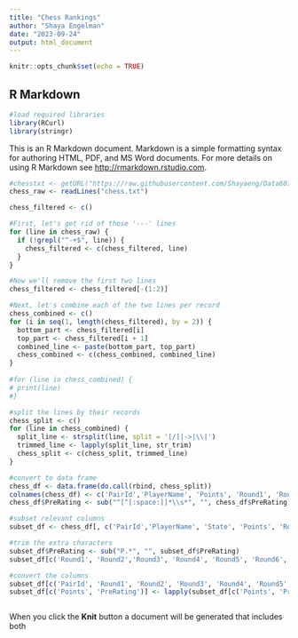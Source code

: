```yaml
---
title: "Chess Rankings"
author: "Shaya Engelman"
date: "2023-09-24"
output: html_document
---
```


```r
knitr::opts_chunk$set(echo = TRUE)
```

## R Markdown
```r
#load required libraries
library(RCurl)
library(stringr)

```


This is an R Markdown document. Markdown is a simple formatting syntax for authoring HTML, PDF, and MS Word documents. For more details on using R Markdown see <http://rmarkdown.rstudio.com>.
```r
#chesstxt <- getURL("https://raw.githubusercontent.com/Shayaeng/Data607/main/Project1/chess.txt")
chess_raw <- readLines("chess.txt")

chess_filtered <- c()

#First, let's get rid of those '---' lines
for (line in chess_raw) {
  if (!grepl("^-+$", line)) {
    chess_filtered <- c(chess_filtered, line)
  }
}

#Now we'll remove the first two lines
chess_filtered <- chess_filtered[-(1:2)]

#Next, let's combine each of the two lines per record
chess_combined <- c()
for (i in seq(1, length(chess_filtered), by = 2)) {
  bottom_part <- chess_filtered[i]
  top_part <- chess_filtered[i + 1]
  combined_line <- paste(bottom_part, top_part)
  chess_combined <- c(chess_combined, combined_line)
}
  
#for (line in chess_combined) {
# print(line)
#}

#split the lines by their records
chess_split <- c()
for (line in chess_combined) {
  split_line <- strsplit(line, split = '[/]|->|\\|')
  trimmed_line <- lapply(split_line, str_trim)
  chess_split <- c(chess_split, trimmed_line)
}

#convert to data frame
chess_df <- data.frame(do.call(rbind, chess_split))
colnames(chess_df) <- c('PairId','PlayerName', 'Points', 'Round1', 'Round2', 'Round3', 'Round4', 'Round5', 'Round6', 'Round7', 'State', 'ChessId', 'PreRating', 'PostRating', '?', 'Result1', 'Result2', 'Result3', 'Result4', 'Result5', 'Result6', 'Result7')
chess_df$PreRating <- sub("^[^[:space:]]*\\s*", "", chess_df$PreRating)

#subset relevant columns
subset_df <- chess_df[, c('PairId','PlayerName', 'State', 'Points', 'Round1', 'Round2', 'Round3', 'Round4', 'Round5', 'Round6', 'Round7', 'PreRating')]

#trim the extra characters
subset_df$PreRating <- sub("P.*", "", subset_df$PreRating)
subset_df[c('Round1', 'Round2','Round3', 'Round4', 'Round5', 'Round6', 'Round7')] <- lapply(subset_df[c('Round1', 'Round2','Round3', 'Round4', 'Round5', 'Round6', 'Round7')], function(x) sub("^[^[:space:]]*\\s*", "", x))

#convert the columns
subset_df[c('PairId', 'Round1', 'Round2', 'Round3', 'Round4', 'Round5', 'Round6', 'Round7')] <- lapply(subset_df[c('PairId', 'Round1', 'Round2', 'Round3', 'Round4', 'Round5', 'Round6', 'Round7')], as.integer)
subset_df[c('Points', 'PreRating')] <- lapply(subset_df[c('Points', 'PreRating')], as.numeric)



```


When you click the **Knit** button a document will be generated that includes both 
